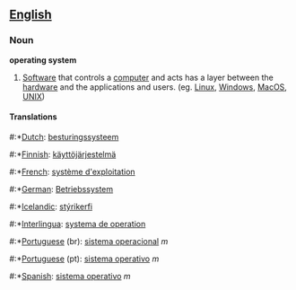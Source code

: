 ==[[English]]==
===Noun===

'''operating system'''

# [[Software]] that controls a [[computer]] and acts has a layer between the [[hardware]] and the applications and users. (eg. [[Linux]], [[Windows]],  [[MacOS]], [[UNIX]])

====Translations====
#:*[[Dutch]]: [[besturingssysteem]]
#:*[[Finnish]]: [[käyttöjärjestelmä]]
#:*[[French]]: [[système d'exploitation]]
#:*[[German]]: [[Betriebssystem]]
#:*[[Icelandic]]: [[stýrikerfi]]
#:*[[Interlingua]]: [[systema de operation]]
#:*[[Portuguese]] (br): [[sistema operacional]] ''m''
#:*[[Portuguese]] (pt): [[sistema operativo]] ''m''
#:*[[Spanish]]: [[sistema operativo]] ''m''